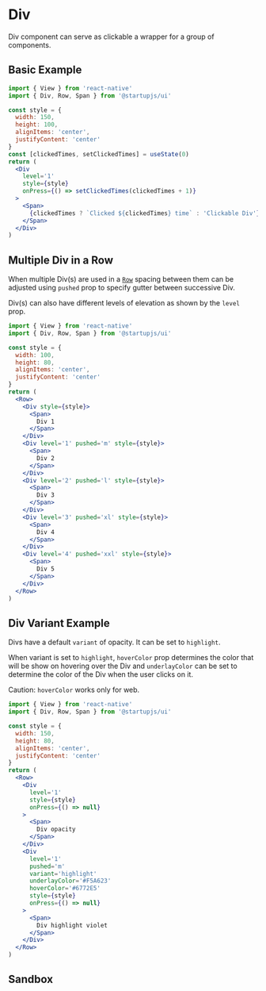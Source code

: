
# Div

Div component can serve as clickable a wrapper for a group of components.

## Basic Example

```jsx
import { View } from 'react-native'
import { Div, Row, Span } from '@startupjs/ui'
```

```jsx example
const style = {
  width: 150,
  height: 100,
  alignItems: 'center',
  justifyContent: 'center'
}
const [clickedTimes, setClickedTimes] = useState(0)
return (
  <Div
    level='1'
    style={style}
    onPress={() => setClickedTimes(clickedTimes + 1)}
  >
    <Span>
      {clickedTimes ? `Clicked ${clickedTimes} time` : 'Clickable Div'}
    </Span>
  </Div>
)
``` 

## Multiple Div in a Row

When multiple Div(s) are used in a [`Row`](/docs/en/Row) spacing between them can be adjusted using `pushed` prop to specify gutter between successive Div.

Div(s) can also have different levels of elevation as shown by the `level` prop.


```jsx
import { View } from 'react-native'
import { Div, Row, Span } from '@startupjs/ui'
```

```jsx example
const style = {
  width: 100,
  height: 80,
  alignItems: 'center',
  justifyContent: 'center'
}
return (
  <Row>
    <Div style={style}>
      <Span>
        Div 1
      </Span>
    </Div>
    <Div level='1' pushed='m' style={style}>
      <Span>
        Div 2
      </Span>
    </Div>
    <Div level='2' pushed='l' style={style}>
      <Span>
        Div 3
      </Span>
    </Div>
    <Div level='3' pushed='xl' style={style}>
      <Span>
        Div 4
      </Span>
    </Div>
    <Div level='4' pushed='xxl' style={style}>
      <Span>
        Div 5
      </Span>
    </Div>
  </Row>
)
```

## Div Variant Example

Divs have a default `variant` of opacity. It can be set to `highlight`.

When variant is set to `highlight`, `hoverColor` prop determines the color that will be show on hovering over the Div and `underlayColor` can be set to determine the color of the Div when the user clicks on it.

Caution: `hoverColor` works only for web.

```jsx
import { View } from 'react-native'
import { Div, Row, Span } from '@startupjs/ui'
```

```jsx example
const style = {
  width: 150,
  height: 80,
  alignItems: 'center',
  justifyContent: 'center'
}
return (
  <Row>
    <Div
      level='1'
      style={style}
      onPress={() => null}
    >
      <Span>
        Div opacity
      </Span>
    </Div>
    <Div
      level='1'
      pushed='m'
      variant='highlight'
      underlayColor='#F5A623'
      hoverColor='#6772E5'
      style={style}
      onPress={() => null}
    >
      <Span>
        Div highlight violet
      </Span>
    </Div>
  </Row>
)
```

## Sandbox

<Sandbox Component={Div} />
